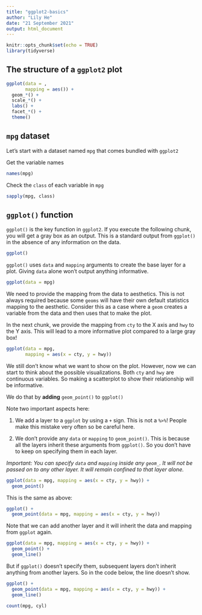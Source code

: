 ```yaml
---
title: "ggplot2-basics"
author: "Lily He"
date: "21 September 2021"
output: html_document
---
```


```r
knitr::opts_chunk$set(echo = TRUE)
library(tidyverse)
```


## The structure of a `ggplot2` plot

```r

ggplot(data = ,
       mapping = aes()) +
  geom_*() +
  scale_*() +
  labs() + 
  facet_*() +
  theme()

```


## `mpg` dataset

Let's start with a dataset named `mpg` that comes bundled with `ggplot2`

Get the variable names

```r
names(mpg)
```

Check the `class` of each variable in `mpg`

```r
sapply(mpg, class)
```


## `ggplot()` function


`ggplot()` is the key function in `ggplot2`. If you execute the following chunk, you will get a gray box as an output. This is a standard output from `ggplot()` in the absence of any information on the data.

```r
ggplot()
```


`ggplot()` uses `data` and `mapping` arguments to create the base layer for a plot. Giving `data` alone won't output anything informative.


```r
ggplot(data = mpg)
```

We need to provide the mapping from the data to aesthetics. This is not always required because some `geoms` will have their own default statistics mapping to the aesthetic. Consider this as a case where a `geom` creates a variable from the data and then uses that to make the plot.

In the next chunk, we provide the mapping from `cty` to the X axis and `hwy` to the Y axis. This will lead to a more informative plot compared to a large gray box!


```r
ggplot(data = mpg,
       mapping = aes(x = cty, y = hwy))
```


We still don't know what we want to show on the plot. However, now we can start to think about the possible visualizations. Both `cty` and `hwy` are continuous variables. So making a scatterplot to show their relationship will be informative.

We do that by **adding** `geom_point()` to `ggplot()`

Note two important aspects here:

1. We add a layer to a `ggplot` by using a `+` sign. This is not a ` %>% `! People make this mistake very often so be careful here.

2. We don't provide any `data` or `mapping` to `geom_point()`. This is because all the layers inherit these arguments from `ggplot()`. So you don't have to keep on specifying them in each layer.

*Important: You can specify `data ` and `mapping` inside any `geom_`. It will not be passed on to any other layer. It will remain confined to that layer alone.*


```r
ggplot(data = mpg, mapping = aes(x = cty, y = hwy)) +
  geom_point()
```

This is the same as above:

```r
ggplot() +
  geom_point(data = mpg, mapping = aes(x = cty, y = hwy))
```


Note that we can add another layer and it will inherit the data and mapping from `ggplot` again.

```r
ggplot(data = mpg, mapping = aes(x = cty, y = hwy)) +
  geom_point() +
  geom_line()
```

But if `ggplot()` doesn't specify them, subsequent layers don't inherit anything from another layers. So in the code below, the line doesn't show.

```r
ggplot() +
  geom_point(data = mpg, mapping = aes(x = cty, y = hwy)) +
  geom_line()
```

```r
count(mpg, cyl)
```

